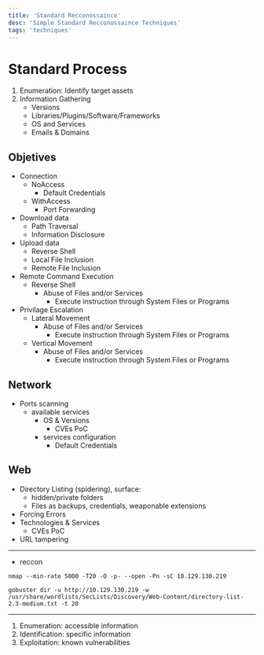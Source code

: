 ```yaml
---
title: 'Standard Recconossaince'
desc: 'Simple Standard Recconossaince Techniques'
tags: 'techniques'
---
```



# Standard Process

1. Enumeration: Identify target assets
2. Information Gathering
    * Versions
    * Libraries/Plugins/Software/Frameworks
    * OS and Services
    * Emails & Domains


## Objetives

* Connection
    * NoAccess
        * Default Credentials
    * WithAccess
        * Port Forwarding
* Download data
    * Path Traversal 
    * Information Disclosure
* Upload data    
    * Reverse Shell
    * Local File Inclusion
    * Remote File Inclusion
* Remote Command Execution
    * Reverse Shell
        * Abuse of Files and/or Services
            * Execute instruction through System Files or Programs
* Privilage Escalation
    * Lateral Movement
        * Abuse of Files and/or Services
            * Execute instruction through System Files or Programs
    * Vertical Movement
        * Abuse of Files and/or Services
            * Execute instruction through System Files or Programs




## Network

* Ports scanning
    * available services
        * OS & Versions
            * CVEs PoC
        * services configuration
            * Default Credentials

## Web

* Directory Listing (spidering), surface:
    * hidden/private folders
    * Files as backups, credentials, weaponable extensions
* Forcing Errors
* Technologies & Services
    * CVEs PoC
* URL tampering





---

* reccon

```
nmap --min-rate 5000 -T20 -O -p- --open -Pn -sC 10.129.130.219

gobuster dir -u http://10.129.130.219 -w /usr/share/wordlists/SecLists/Discovery/Web-Content/directory-list-2.3-medium.txt -t 20 
```

---

1. Enumeration: accessible information
2. Identification: specific information 
3. Exploitation: known vulnerabilities






















